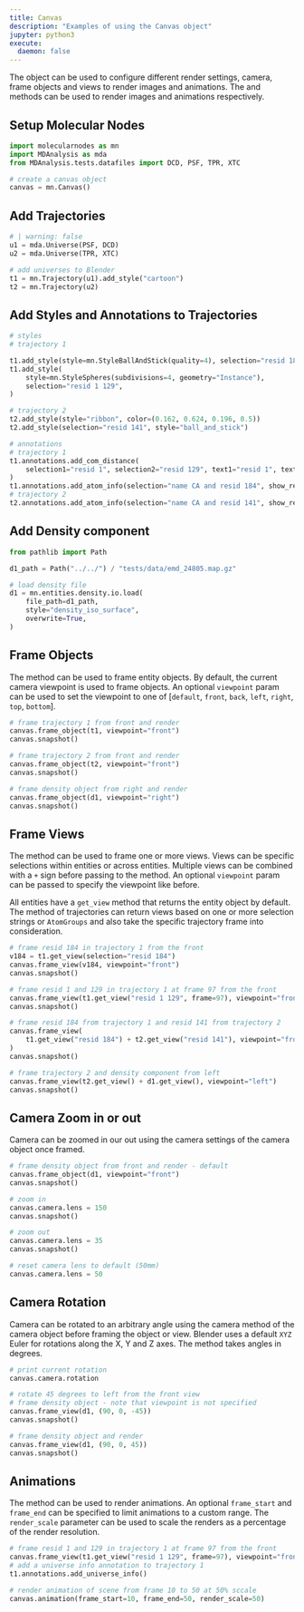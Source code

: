 ```yaml
---
title: Canvas
description: "Examples of using the Canvas object"
jupyter: python3
execute:
  daemon: false
---
```


The [](`~mn.Canvas`) object can be used to configure different render settings, camera, frame objects and views to render images and animations. The [](`~molecularnodes.Canvas.snapshot`) and [](`~molecularnodes.Canvas.animation`) methods can be used to render images and animations respectively.

## Setup Molecular Nodes

```python
import molecularnodes as mn
import MDAnalysis as mda
from MDAnalysis.tests.datafiles import DCD, PSF, TPR, XTC

# create a canvas object
canvas = mn.Canvas()
```

## Add Trajectories

```python
# | warning: false
u1 = mda.Universe(PSF, DCD)
u2 = mda.Universe(TPR, XTC)

# add universes to Blender
t1 = mn.Trajectory(u1).add_style("cartoon")
t2 = mn.Trajectory(u2)
```

## Add Styles and Annotations to Trajectories

```python
# styles
# trajectory 1

t1.add_style(style=mn.StyleBallAndStick(quality=4), selection="resid 184")
t1.add_style(
    style=mn.StyleSpheres(subdivisions=4, geometry="Instance"),
    selection="resid 1 129",
)

# trajectory 2
t2.add_style(style="ribbon", color=(0.162, 0.624, 0.196, 0.5))
t2.add_style(selection="resid 141", style="ball_and_stick")

# annotations
# trajectory 1
t1.annotations.add_com_distance(
    selection1="resid 1", selection2="resid 129", text1="resid 1", text2="resid 129"
)
t1.annotations.add_atom_info(selection="name CA and resid 184", show_resid=True)
# trajectory 2
t2.annotations.add_atom_info(selection="name CA and resid 141", show_resid=True)
```

## Add Density component

```python
from pathlib import Path

d1_path = Path("../../") / "tests/data/emd_24805.map.gz"

# load density file
d1 = mn.entities.density.io.load(
    file_path=d1_path,
    style="density_iso_surface",
    overwrite=True,
)
```

## Frame Objects

The [](`~molecularnodes.Canvas.frame_object`) method can be used to frame entity objects. By default, the current camera viewpoint is used to frame objects. An optional `viewpoint` param can be used to set the viewpoint to one of [`default`, `front`, `back`, `left`, `right`, `top`, `bottom`].

```python
# frame trajectory 1 from front and render
canvas.frame_object(t1, viewpoint="front")
canvas.snapshot()
```

```python
# frame trajectory 2 from front and render
canvas.frame_object(t2, viewpoint="front")
canvas.snapshot()
```

```python
# frame density object from right and render
canvas.frame_object(d1, viewpoint="right")
canvas.snapshot()
```

## Frame Views

The [](`~molecularnodes.Canvas.frame_view`) method can be used to frame one or more views. Views can be specific selections within entities or across entities. Multiple views can be combined with a `+` sign before passing to the [](`~molecularnodes.Canvas.frame_view`) method. An optional `viewpoint` param can be passed to specify the viewpoint like before.

All entities have a `get_view` method that returns the entity object by default. The [](`~molecularnodes.entities.Trajectory.get_view`) method of trajectories can return views based on one or more selection strings or `AtomGroups` and also take the specific trajectory frame into consideration.

```python
# frame resid 184 in trajectory 1 from the front
v184 = t1.get_view(selection="resid 184")
canvas.frame_view(v184, viewpoint="front")
canvas.snapshot()
```

```python
# frame resid 1 and 129 in trajectory 1 at frame 97 from the front
canvas.frame_view(t1.get_view("resid 1 129", frame=97), viewpoint="front")
canvas.snapshot()
```

```python
# frame resid 184 from trajectory 1 and resid 141 from trajectory 2
canvas.frame_view(
    t1.get_view("resid 184") + t2.get_view("resid 141"), viewpoint="front"
)
canvas.snapshot()
```

```python
# frame trajectory 2 and density component from left
canvas.frame_view(t2.get_view() + d1.get_view(), viewpoint="left")
canvas.snapshot()
```

## Camera Zoom in or out

Camera can be zoomed in our out using the camera [](`~molecularnodes.scene.camera.Camera.lens`) settings of the [](`~mn.Canvas`) camera object once framed.

```python
# frame density object from front and render - default
canvas.frame_object(d1, viewpoint="front")
canvas.snapshot()
```

```python
# zoom in
canvas.camera.lens = 150
canvas.snapshot()
```

```python
# zoom out
canvas.camera.lens = 35
canvas.snapshot()
```

```python
# reset camera lens to default (50mm)
canvas.camera.lens = 50
```

## Camera Rotation

Camera can be rotated to an arbitrary angle using the camera [](`~molecularnodes.scene.camera.Camera.rotation`) method of the [](`~mn.Canvas`) camera object before framing the object or view. Blender uses a default `XYZ` Euler for rotations along the X, Y and Z axes. The [](`~molecularnodes.scene.camera.Camera.rotation`) method takes angles in degrees.

```python
# print current rotation
canvas.camera.rotation
```

```python
# rotate 45 degrees to left from the front view
# frame density object - note that viewpoint is not specified
canvas.frame_view(d1, (90, 0, -45))
canvas.snapshot()
```

```python
# frame density object and render
canvas.frame_view(d1, (90, 0, 45))
canvas.snapshot()
```

## Animations

The [](`~molecularnodes.Canvas.animation`) method can be used to render animations. An optional `frame_start` and `frame_end` can be specified to limit animations to a custom range. The `render_scale` parameter can be used to scale the renders as a percentage of the render resolution.

```python
# frame resid 1 and 129 in trajectory 1 at frame 97 from the front
canvas.frame_view(t1.get_view("resid 1 129", frame=97), viewpoint="front")
# add a universe info annotation to trajectory 1
t1.annotations.add_universe_info()
```

```python
# render animation of scene from frame 10 to 50 at 50% sccale
canvas.animation(frame_start=10, frame_end=50, render_scale=50)
```
